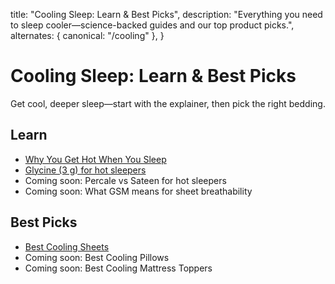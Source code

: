   title: "Cooling Sleep: Learn & Best Picks",
  description: "Everything you need to sleep cooler—science-backed guides and our top product picks.",
  alternates: { canonical: "/cooling" },
}

# Cooling Sleep: Learn & Best Picks

Get cool, deeper sleep—start with the explainer, then pick the right bedding.

## Learn
- [Why You Get Hot When You Sleep](/blog/why-you-get-hot-when-you-sleep)
- [Glycine (3 g) for hot sleepers](/supplements/glycine-for-sleep)
- Coming soon: Percale vs Sateen for hot sleepers
- Coming soon: What GSM means for sheet breathability

## Best Picks
- [Best Cooling Sheets](/blog/best-cooling-sheets)
- Coming soon: Best Cooling Pillows
- Coming soon: Best Cooling Mattress Toppers

<script type="application/ld+json">
{JSON.stringify({
  "@context":"https://schema.org",
  "@type":"ItemList",
  "itemListElement":[
    {"@type":"ListItem","position":1,"url":"/blog/why-you-get-hot-when-you-sleep"},
    {"@type":"ListItem","position":2,"url":"/blog/best-cooling-sheets"}
  ]
})}
</script>
